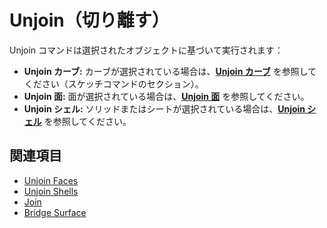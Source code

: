 
# Unjoin（切り離す）

<Reference shortcut="Alt + J" command="Unjoin" button="コマンドバーで " buttonIcon='button-join' />

Unjoin コマンドは選択されたオブジェクトに基づいて実行されます：
   - **Unjoin カーブ:** カーブが選択されている場合は、[**Unjoin カーブ**](/sketch/unjoin-curve) を参照してください（スケッチコマンドのセクション）。
   - **Unjoin 面:** 面が選択されている場合は、[**Unjoin 面**](/solid/unjoin-faces) を参照してください。
   - **Unjoin シェル:** ソリッドまたはシートが選択されている場合は、[**Unjoin シェル**](/solid/unjoin-shells) を参照してください。

## 関連項目
- [Unjoin Faces](unjoin-faces)
- [Unjoin Shells](unjoin-shells)
- [Join](join)
- [Bridge Surface](bridge-surface)